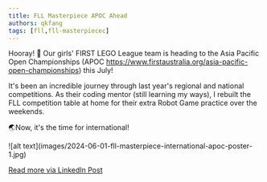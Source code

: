```yaml
---
title: FLL Masterpiece APOC Ahead
authors: qkfang
tags: [fll,fll-masterpiecec]
---
```


Hooray! 🎉 Our girls' FIRST LEGO League team is heading to the Asia Pacific Open Championships (APOC https://www.firstaustralia.org/asia-pacific-open-championships) this July! 

It's been an incredible journey through last year's regional and national competitions. As their coding mentor (still learning my ways), I rebuilt the FLL competition table at home for their extra Robot Game practice over the weekends. 

🌏Now, it's the time for international! 

<div className="img-grid">
  <div className="img-item">
    ![alt text](images/2024-06-01-fll-masterpiece-international-apoc-poster-1.jpg)
  </div>
</div>

<a href="https://www.linkedin.com/posts/qkfang_fll-firstaustralia-lego-activity-7205078299151081472-S9D4" target="_blank">Read more via LinkedIn Post</a>

